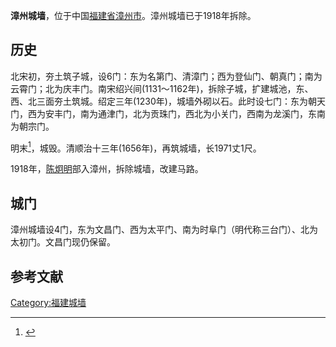 '''漳州城墙'''，位于中国[[福建省|福建省]][[漳州市|漳州市]]。漳州城墙已于1918年拆除。

== 历史 ==
北宋初，夯土筑子城，设6门：东为名第门、清漳门；西为登仙门、朝真门；南为云霄门；北为庆丰门。南宋绍兴间(1131～1162年)，拆除子城，扩建城池，东、西、北三面夯土筑城。绍定三年(1230年)，城墙外砌以石。此时设七门：东为朝天门，西为安丰门，南为通津门，北为贡珠门，西北为小关门，西南为龙溪门，东南为朝宗门。

明末<ref>{{Cite book|title=漳州府志|last=|first=|publisher=|year=|isbn=|location=|pages=第 1-8 卷|https://books.google.co.jp/books?id=TUssAAAAYAAJ&pg=PP421&lpg=PP421&dq=%E6%BC%B3%E5%B7%9E%E5%9F%8E%E5%A2%99&source=bl&ots=ptvmbCQk3A&sig=n4LLnDgXKorulAZ4QnMsWVs3a0g&hl=zh-CN&sa=X&ved=0ahUKEwj7vOT4opHcAhUN5rwKHUGoAlsQ6AEIQTAI#v=onepage&q=%E6%BC%B3%E5%B7%9E%E5%9F%8E%E5%A2%99&f=false=}}</ref>，城毁。清顺治十三年(1656年)，再筑城墙，长1971丈1尺。

1918年，[[陈炯明|陈炯明]]部入漳州，拆除城墙，改建马路。

== 城门 ==
漳州城墙设4门，东为文昌门、西为太平门、南为时阜门（明代称三台门）、北为太初门。文昌门现仍保留。

==参考文献==
{{reflist}}

[[Category:福建城墙|Category:福建城墙]]